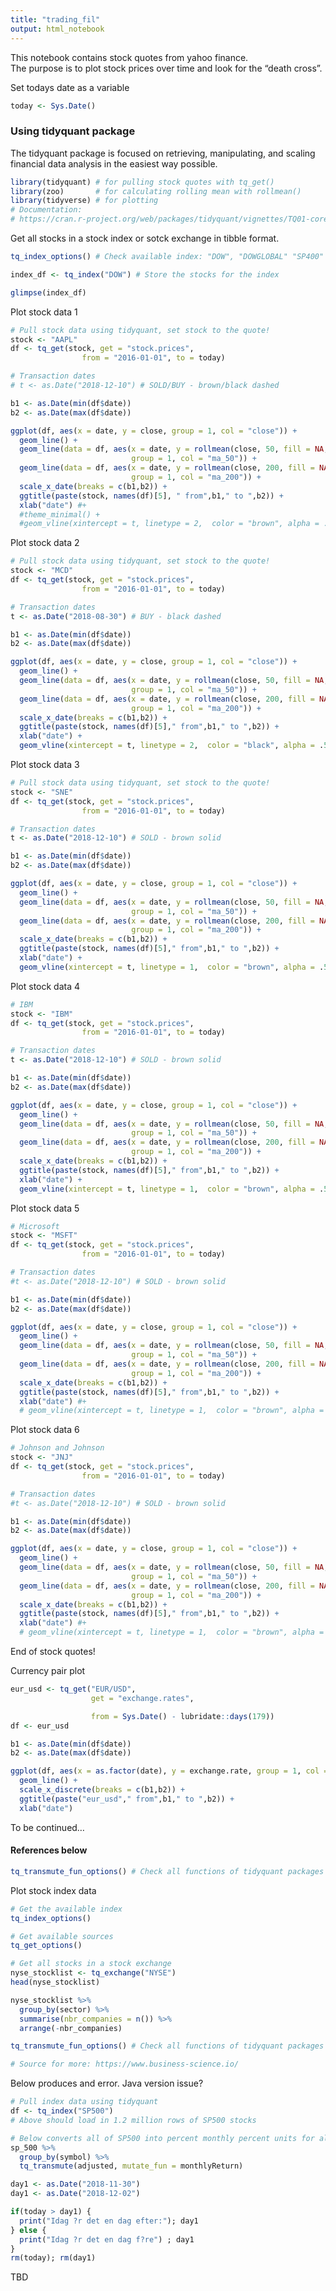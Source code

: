 ```yaml
---
title: "trading_fil"
output: html_notebook
---
```


This notebook contains stock quotes from yahoo finance.  
The purpose is to plot stock prices over time and look for the "death cross".

Set todays date as a variable
```r
today <- Sys.Date()
```


### Using tidyquant package ###

The tidyquant package is focused on retrieving, manipulating, and scaling financial data analysis in the easiest way possible.

```r
library(tidyquant) # for pulling stock quotes with tq_get()
library(zoo)       # for calculating rolling mean with rollmean()
library(tidyverse) # for plotting
# Documentation:
# https://cran.r-project.org/web/packages/tidyquant/vignettes/TQ01-core-functions-in-tidyquant.html
```

Get all stocks in a stock index or sotck exchange in tibble format.
```r
tq_index_options() # Check available index: "DOW", "DOWGLOBAL" "SP400" "SP500" "SP600"

index_df <- tq_index("DOW") # Store the stocks for the index

glimpse(index_df)
```


Plot stock data 1
```r
# Pull stock data using tidyquant, set stock to the quote!
stock <- "AAPL" 
df <- tq_get(stock, get = "stock.prices", 
                from = "2016-01-01", to = today)

# Transaction dates
# t <- as.Date("2018-12-10") # SOLD/BUY - brown/black dashed

b1 <- as.Date(min(df$date))
b2 <- as.Date(max(df$date))

ggplot(df, aes(x = date, y = close, group = 1, col = "close")) +
  geom_line() +
  geom_line(data = df, aes(x = date, y = rollmean(close, 50, fill = NA, align = "right"), 
                           group = 1, col = "ma_50")) +
  geom_line(data = df, aes(x = date, y = rollmean(close, 200, fill = NA, align = "right"), 
                           group = 1, col = "ma_200")) +
  scale_x_date(breaks = c(b1,b2)) +
  ggtitle(paste(stock, names(df)[5], " from",b1," to ",b2)) +
  xlab("date") #+
  #theme_minimal() +
  #geom_vline(xintercept = t, linetype = 2,  color = "brown", alpha = .5)
```

Plot stock data 2
```r
# Pull stock data using tidyquant, set stock to the quote!
stock <- "MCD" 
df <- tq_get(stock, get = "stock.prices", 
                from = "2016-01-01", to = today)

# Transaction dates
t <- as.Date("2018-08-30") # BUY - black dashed

b1 <- as.Date(min(df$date))
b2 <- as.Date(max(df$date))

ggplot(df, aes(x = date, y = close, group = 1, col = "close")) +
  geom_line() +
  geom_line(data = df, aes(x = date, y = rollmean(close, 50, fill = NA, align = "right"), 
                           group = 1, col = "ma_50")) +
  geom_line(data = df, aes(x = date, y = rollmean(close, 200, fill = NA, align = "right"), 
                           group = 1, col = "ma_200")) +
  scale_x_date(breaks = c(b1,b2)) +
  ggtitle(paste(stock, names(df)[5]," from",b1," to ",b2)) +
  xlab("date") +
  geom_vline(xintercept = t, linetype = 2,  color = "black", alpha = .5)
```

Plot stock data 3
```r
# Pull stock data using tidyquant, set stock to the quote!
stock <- "SNE" 
df <- tq_get(stock, get = "stock.prices", 
                from = "2016-01-01", to = today)

# Transaction dates
t <- as.Date("2018-12-10") # SOLD - brown solid

b1 <- as.Date(min(df$date))
b2 <- as.Date(max(df$date))

ggplot(df, aes(x = date, y = close, group = 1, col = "close")) +
  geom_line() +
  geom_line(data = df, aes(x = date, y = rollmean(close, 50, fill = NA, align = "right"), 
                           group = 1, col = "ma_50")) +
  geom_line(data = df, aes(x = date, y = rollmean(close, 200, fill = NA, align = "right"), 
                           group = 1, col = "ma_200")) +
  scale_x_date(breaks = c(b1,b2)) +
  ggtitle(paste(stock, names(df)[5]," from",b1," to ",b2)) +
  xlab("date") +
  geom_vline(xintercept = t, linetype = 1,  color = "brown", alpha = .5)
```

Plot stock data 4
```r
# IBM
stock <- "IBM" 
df <- tq_get(stock, get = "stock.prices", 
                from = "2016-01-01", to = today)

# Transaction dates
t <- as.Date("2018-12-10") # SOLD - brown solid

b1 <- as.Date(min(df$date))
b2 <- as.Date(max(df$date))

ggplot(df, aes(x = date, y = close, group = 1, col = "close")) +
  geom_line() +
  geom_line(data = df, aes(x = date, y = rollmean(close, 50, fill = NA, align = "right"), 
                           group = 1, col = "ma_50")) +
  geom_line(data = df, aes(x = date, y = rollmean(close, 200, fill = NA, align = "right"), 
                           group = 1, col = "ma_200")) +
  scale_x_date(breaks = c(b1,b2)) +
  ggtitle(paste(stock, names(df)[5]," from",b1," to ",b2)) +
  xlab("date") +
  geom_vline(xintercept = t, linetype = 1,  color = "brown", alpha = .5)
```

Plot stock data 5
```r
# Microsoft
stock <- "MSFT" 
df <- tq_get(stock, get = "stock.prices", 
                from = "2016-01-01", to = today)

# Transaction dates
#t <- as.Date("2018-12-10") # SOLD - brown solid

b1 <- as.Date(min(df$date))
b2 <- as.Date(max(df$date))

ggplot(df, aes(x = date, y = close, group = 1, col = "close")) +
  geom_line() +
  geom_line(data = df, aes(x = date, y = rollmean(close, 50, fill = NA, align = "right"), 
                           group = 1, col = "ma_50")) +
  geom_line(data = df, aes(x = date, y = rollmean(close, 200, fill = NA, align = "right"), 
                           group = 1, col = "ma_200")) +
  scale_x_date(breaks = c(b1,b2)) +
  ggtitle(paste(stock, names(df)[5]," from",b1," to ",b2)) +
  xlab("date") #+
  # geom_vline(xintercept = t, linetype = 1,  color = "brown", alpha = .5)
```

Plot stock data 6
```r
# Johnson and Johnson
stock <- "JNJ" 
df <- tq_get(stock, get = "stock.prices", 
                from = "2016-01-01", to = today)

# Transaction dates
#t <- as.Date("2018-12-10") # SOLD - brown solid

b1 <- as.Date(min(df$date))
b2 <- as.Date(max(df$date))

ggplot(df, aes(x = date, y = close, group = 1, col = "close")) +
  geom_line() +
  geom_line(data = df, aes(x = date, y = rollmean(close, 50, fill = NA, align = "right"), 
                           group = 1, col = "ma_50")) +
  geom_line(data = df, aes(x = date, y = rollmean(close, 200, fill = NA, align = "right"), 
                           group = 1, col = "ma_200")) +
  scale_x_date(breaks = c(b1,b2)) +
  ggtitle(paste(stock, names(df)[5]," from",b1," to ",b2)) +
  xlab("date") #+
  # geom_vline(xintercept = t, linetype = 1,  color = "brown", alpha = .5)
```

End of stock quotes!


Currency pair plot

```r
eur_usd <- tq_get("EUR/USD", 
                  get = "exchange.rates", 

                  from = Sys.Date() - lubridate::days(179))
df <- eur_usd

b1 <- as.Date(min(df$date))
b2 <- as.Date(max(df$date))

ggplot(df, aes(x = as.factor(date), y = exchange.rate, group = 1, col = "exchange.rate")) +
  geom_line() +
  scale_x_discrete(breaks = c(b1,b2)) +
  ggtitle(paste("eur_usd"," from",b1," to ",b2)) +
  xlab("date")
```

To be continued...


#### References below ####

```r
tq_transmute_fun_options() # Check all functions of tidyquant packages
```

Plot stock index data
```r

# Get the available index
tq_index_options()

# Get available sources
tq_get_options()

# Get all stocks in a stock exchange
nyse_stocklist <- tq_exchange("NYSE")
head(nyse_stocklist)

nyse_stocklist %>%
  group_by(sector) %>%
  summarise(nbr_companies = n()) %>%
  arrange(-nbr_companies)

tq_transmute_fun_options() # Check all functions of tidyquant packages

# Source for more: https://www.business-science.io/
```

Below produces and error. Java version issue?
```r
# Pull index data using tidyquant
df <- tq_index("SP500")
# Above should load in 1.2 million rows of SP500 stocks

# Below converts all of SP500 into percent monthly percent units for all stocks
sp_500 %>%
  group_by(symbol) %>%
  tq_transmute(adjusted, mutate_fun = monthlyReturn)
```



```r
day1 <- as.Date("2018-11-30")
day1 <- as.Date("2018-12-02")

if(today > day1) {
  print("Idag ?r det en dag efter:"); day1
} else {
  print("Idag ?r det en dag f?re") ; day1
}
rm(today); rm(day1)
```


TBD


